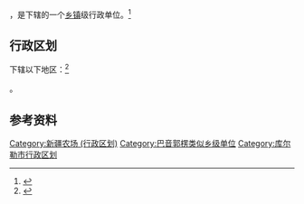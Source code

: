{{中国乡级行政区|65/28/01/403/000}}

'''{{PAGENAMEBASE}}'''，是{{PRC admin/fullname|65/28/01/403/000|3}}下辖的一个[[乡镇|乡镇]]级行政单位。<ref>{{PRC admin/ref sgc|{{PRC admin/parent|65/28/01/403/000}}}}</ref>

== 行政区划 ==

{{PAGENAMEBASE}}下辖以下地区：<ref>{{PRC admin/ref sgc|65/28/01/403/000}}</ref>

{{PRC admin/children|65/28/01/403/000}}。

== 参考资料 ==

{{reflist}}

{{库尔勒市行政区划}}
{{新疆行政区划小作品}}

[[Category:新疆农场_(行政区划)|Category:新疆农场 (行政区划)]]
[[Category:巴音郭楞类似乡级单位|Category:巴音郭楞类似乡级单位]]
[[Category:库尔勒市行政区划|Category:库尔勒市行政区划]]